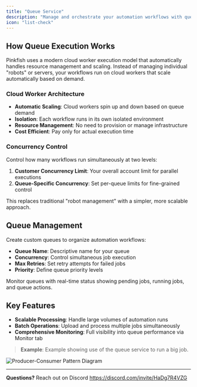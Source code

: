 ```yaml
---
title: "Queue Service"
description: "Manage and orchestrate your automation workflows with queuing system"
icon: "list-check"
---
```


## How Queue Execution Works

Pinkfish uses a modern cloud worker execution model that automatically handles resource management and scaling. Instead of managing individual "robots" or servers, your workflows run on cloud workers that scale automatically based on demand.

### Cloud Worker Architecture

- **Automatic Scaling**: Cloud workers spin up and down based on queue demand
- **Isolation**: Each workflow runs in its own isolated environment
- **Resource Management**: No need to provision or manage infrastructure
- **Cost Efficient**: Pay only for actual execution time

### Concurrency Control

Control how many workflows run simultaneously at two levels:

1. **Customer Concurrency Limit**: Your overall account limit for parallel executions
2. **Queue-Specific Concurrency**: Set per-queue limits for fine-grained control

This replaces traditional "robot management" with a simpler, more scalable approach.

## Queue Management

Create custom queues to organize automation workflows:

- **Queue Name**: Descriptive name for your queue
- **Concurrency**: Control simultaneous job execution
- **Max Retries**: Set retry attempts for failed jobs
- **Priority**: Define queue priority levels

Monitor queues with real-time status showing pending jobs, running jobs, and queue actions.

## Key Features

- **Scalable Processing**: Handle large volumes of automation runs
- **Batch Operations**: Upload and process multiple jobs simultaneously
- **Comprehensive Monitoring**: Full visibility into queue performance via Monitor tab

> **Example**: Example showing use of the queue service to run a big job. 

<img src="../images/examples/q.producer.png" alt="Producer-Consumer Pattern Diagram" />



---

**Questions?** Reach out on Discord https://discord.com/invite/HaDg7R4VZG

